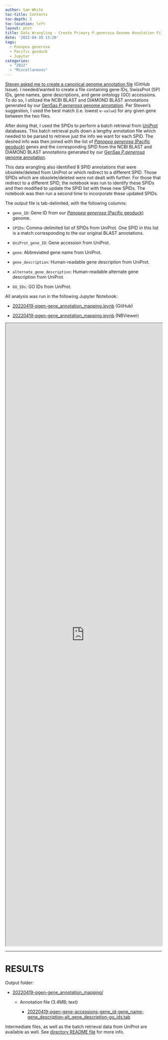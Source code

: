 ```yaml
---
author: Sam White
toc-title: Contents
toc-depth: 5
toc-location: left
layout: post
title: Data Wrangling - Create Primary P.generosa Genome Annotation File
date: '2022-04-19 13:20'
tags: 
  - Panopea generosa
  - Pacific geoduck
  - Jupyter
categories: 
  - "2022"
  - "Miscellaneous"
---
```

[Steven asked me to create a canonical genome annotation file]([GitHub Issue](https://github.com/RobertsLab/resources/issues/1443)) (GitHub Issue). I needed/wanted to create a file containing gene IDs, SwissProt (SP) IDs, gene names, gene descriptions, and gene ontology (GO) accessions. To do so, I utilized the NCBI BLAST and DIAMOND BLAST annotations generated by our [GenSas _P.generosa_ genome annotation](https://robertslab.github.io/sams-notebook/posts/2019/2019-09-28-Genome-Annotation---Pgenerosa_v074-a4-Using-GenSAS/). Per Steven's suggestion, I used the best match (i.e. lowest `e-value`) for any given gene between the two files.

After doing that, I used the SPIDs to perform a batch retrieval from [UniProt](https://www.uniprot.org/) databases. This batch retrieval pulls down a lengthy annotation file which needed to be parsed to retrieve just the info we want for each SPID. The desired info was then joined with the list of [_Panopea generosa_ (Pacific geoduck)](http://en.wikipedia.org/wiki/Geoduck) genes and the corresponding SPID from the NCBI BLAST and DIAMOND BLAST annotations generated by our [GenSas _P.generosa_ genome annotation](https://robertslab.github.io/sams-notebook/posts/2019/2019-09-28-Genome-Annotation---Pgenerosa_v074-a4-Using-GenSAS/).

This data wrangling also identified 8 SPID annotations that were obsolete/deleted from UniProt or which redirect to a different SPID. Those SPIDs which are obsolete/deleted were not dealt with further. For those that redirect to a different SPID, the notebook was run to identify these SPIDs and then modified to update the SPID list with these new SPIDs. The notebook was then run a second time to incorporate these updated SPIDs.

The output file is tab-delimited, with the following columns:

- `gene_ID`: Gene ID from our [_Panopea generosa_ (Pacific geoduck)](http://en.wikipedia.org/wiki/Geoduck) genome.

- `SPIDs`: Comma-delimited list of SPIDs from UniProt. One SPID in this list is a match corresponding to the our original BLAST annotations.

- `UniProt_gene_ID`: Gene accession from UniProt.

- `gene`: Abbreviated gene name from UniProt.

- `gene_description`: Human-readable gene description from UniProt.

- `alternate_gene_description`: Human-readable alternate gene description from UniProt.

- `GO_IDs`: GO IDs from UniProt.

All analysis was run in the following Jupyter Notebook:

- [20220419-pgen-gene_annotation_mapping.ipynb](https://github.com/RobertsLab/code/blob/master/notebooks/sam/20220419-pgen-gene_annotation_mapping.ipynb) (GitHub)

- [20220419-pgen-gene_annotation_mapping.ipynb](https://nbviewer.org/github/RobertsLab/code/blob/master/notebooks/sam/20220419-pgen-gene_annotation_mapping.ipynb) (NBViewer)


<iframe src="https://nbviewer.org/github/RobertsLab/code/blob/master/notebooks/sam/20220419-pgen-gene_annotation_mapping.ipynb" width="100%" height="2000" scrolling="yes"></iframe>


---

# RESULTS

Output folder:

- [20220419-pgen-gene_annotation_mapping/](https://gannet.fish.washington.edu/Atumefaciens/20220419-pgen-gene_annotation_mapping/)

  - Annotation file (3.4MB; text)

    - [20220419-pgen-gene-accessions-gene_id-gene_name-gene_description-alt_gene_description-go_ids.tab](https://gannet.fish.washington.edu/Atumefaciens/20220419-pgen-gene_annotation_mapping/20220419-pgen-gene-accessions-gene_id-gene_name-gene_description-alt_gene_description-go_ids.tab)

Intermediate files, as well as the batch retrieval data from UniProt are available as well. See [directory README file](https://gannet.fish.washington.edu/Atumefaciens/20220419-pgen-gene_annotation_mapping/readme.txt) for more info.
